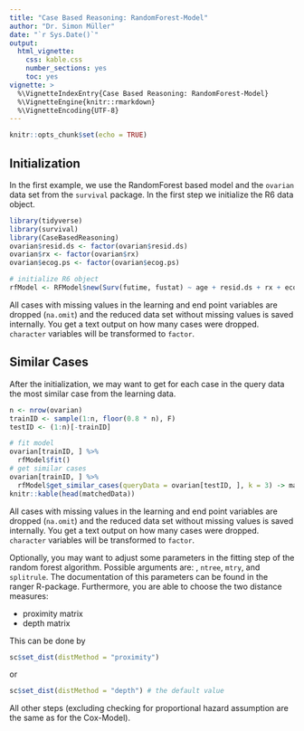 ```yaml
---
title: "Case Based Reasoning: RandomForest-Model"
author: "Dr. Simon Müller"
date: "`r Sys.Date()`"
output:
  html_vignette:
    css: kable.css
    number_sections: yes
    toc: yes
vignette: >
  %\VignetteIndexEntry{Case Based Reasoning: RandomForest-Model}
  %\VignetteEngine{knitr::rmarkdown}
  %\VignetteEncoding{UTF-8}
---
```


```r
knitr::opts_chunk$set(echo = TRUE)
```
## Initialization 

In the first example, we use the RandomForest based model and the `ovarian` data set from the 
`survival` package. In the first step we initialize the R6 data object. 

```r
library(tidyverse)
library(survival)
library(CaseBasedReasoning)
ovarian$resid.ds <- factor(ovarian$resid.ds)
ovarian$rx <- factor(ovarian$rx)
ovarian$ecog.ps <- factor(ovarian$ecog.ps)

# initialize R6 object
rfModel <- RFModel$new(Surv(futime, fustat) ~ age + resid.ds + rx + ecog.ps)
```
All cases with missing values in the learning and end point variables are dropped (`na.omit`) and the reduced data set without missing values is saved internally. You get a text output on how many cases were dropped. `character` variables will be transformed to `factor`.

## Similar Cases 

After the initialization, we may want to get for each case in the query data the most similar case from the learning data. 
```r
n <- nrow(ovarian)
trainID <- sample(1:n, floor(0.8 * n), F)
testID <- (1:n)[-trainID]

# fit model 
ovarian[trainID, ] %>% 
  rfModel$fit()
# get similar cases
ovarian[trainID, ] %>%
  rfModel$get_similar_cases(queryData = ovarian[testID, ], k = 3) -> matchedData
knitr::kable(head(matchedData))
```

All cases with missing values in the learning and end point variables are dropped (`na.omit`) and the reduced data set without missing values is saved internally. You get a text output on how many cases were dropped. `character` variables will be transformed to `factor`.

Optionally, you may want to adjust some parameters in the fitting step of the random forest algorithm. Possible arguments are: , `ntree`, `mtry`, and `splitrule`. The documentation of this parameters can be found in the ranger R-package. Furthermore, you are able to choose the two distance measures:

+ proximity matrix 
+ depth matrix

This can be done by

```r
sc$set_dist(distMethod = "proximity")
```
or
```r
sc$set_dist(distMethod = "depth") # the default value
```

All other steps (excluding checking for proportional hazard assumption are the same as for the Cox-Model). 